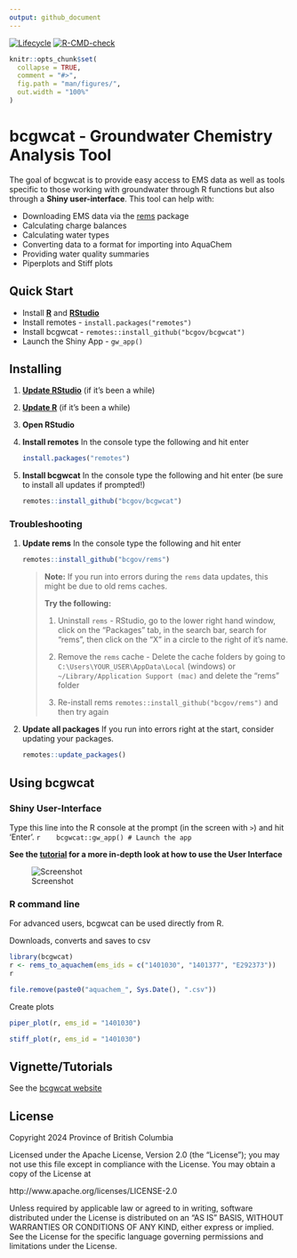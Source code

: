```yaml
---
output: github_document
---
```

<!-- badges: start -->
[![Lifecycle](https://img.shields.io/badge/Lifecycle-Maturing-007EC6)](https://github.com/bcgov/repomountie/blob/master/doc/lifecycle-badges.md)
[![R-CMD-check](https://github.com/bcgov/bcgwcat/actions/workflows/R-CMD-check.yaml/badge.svg)](https://github.com/bcgov/bcgwcat/actions/workflows/R-CMD-check.yaml)
<!-- badges: end -->

<!-- README.md is generated from README.Rmd. Please edit that file -->

```r
knitr::opts_chunk$set(
  collapse = TRUE,
  comment = "#>",
  fig.path = "man/figures/",
  out.width = "100%"
)
```
# bcgwcat - Groundwater Chemistry Analysis Tool

The goal of bcgwcat is to provide easy access to EMS data as well as
tools specific to those working with groundwater through R functions but
also through a **Shiny user-interface**. This tool can help with:

- Downloading EMS data via the [rems](http://github.com/bcgov/rems) package
- Calculating charge balances
- Calculating water types
- Converting data to a format for importing into AquaChem
- Providing water quality summaries
- Piperplots and Stiff plots

## Quick Start

- Install [**R**](https://cloud.r-project.org/) and [**RStudio**](https://rstudio.com/)
- Install remotes - `install.packages("remotes")`
- Install bcgwcat - `remotes::install_github("bcgov/bcgwcat")`
- Launch the Shiny App - `gw_app()`


## Installing

1. [**Update RStudio**](https://rstudio.com/) (if it's been a while)
2. [**Update R**](https://cloud.r-project.org/) (if it's been a while)
3. **Open RStudio**
4. **Install remotes** In the console type the following and hit enter

     ```r
     install.packages("remotes")
     ```
5. **Install bcgwcat** In the console type the following and hit enter 
(be sure to install all updates if prompted!)
  
    ```r
    remotes::install_github("bcgov/bcgwcat")
    ```
    
### Troubleshooting

1. **Update rems** In the console type the following and hit enter

     ```r
     remotes::install_github("bcgov/rems")
     ```
     
    > **Note:** If you run into errors during the `rems` data updates, this might 
    > be due to old rems caches. 
    > 
    > **Try the following:** 
    >  1. Uninstall `rems` - RStudio, go to the lower right hand window, click 
    >     on the "Packages" tab, in the search bar, search for "rems", then 
    >     click on the "X" in a circle to the right of it's name.
    > 
    > 2. Remove the `rems` cache - Delete the cache folders by going to 
    >    `C:\Users\YOUR_USER\AppData\Local` (windows) or 
    >    `~/Library/Application Support (mac)` and delete the "rems" folder
    > 
    > 3. Re-install rems `remotes::install_github("bcgov/rems")` and 
    >    then try again
  
2. **Update all packages** If you run into errors right at the start, consider updating your packages.

    ```r
    remotes::update_packages()
    ```

## Using bcgwcat

### Shiny User-Interface

Type this line into the R console at the prompt (in the screen with `>`) and
hit 'Enter'.
   ```r
   bcgwcat::gw_app() # Launch the app
   ```
    
**See the [tutorial](https://bcgov.github.io/bcgwcat/articles/bcgwcat.html) for a more in-depth look at how to use the User Interface**

![Screenshot](man/figures/up-to-date.png)


### R command line

For advanced users, bcgwcat can be used directly from R.

Downloads, converts and saves to csv
 
```r
library(bcgwcat)
r <- rems_to_aquachem(ems_ids = c("1401030", "1401377", "E292373"))
r
```

```r
file.remove(paste0("aquachem_", Sys.Date(), ".csv"))
```

Create plots

```r
piper_plot(r, ems_id = "1401030")
```

```r
stiff_plot(r, ems_id = "1401030")
```


## Vignette/Tutorials

See the [bcgwcat website](https://bcgov.github.io/bcgwcat)

## License

Copyright 2024 Province of British Columbia

Licensed under the Apache License, Version 2.0 (the "License");
you may not use this file except in compliance with the License.
You may obtain a copy of the License at

http://www.apache.org/licenses/LICENSE-2.0

Unless required by applicable law or agreed to in writing, software
distributed under the License is distributed on an "AS IS" BASIS,
WITHOUT WARRANTIES OR CONDITIONS OF ANY KIND, either express or implied.
See the License for the specific language governing permissions and
limitations under the License.